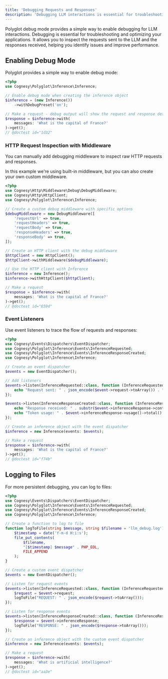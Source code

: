 ```yaml
---
title: 'Debugging Requests and Responses'
description: 'Debugging LLM interactions is essential for troubleshooting and optimizing your applications.'
---
```


Polyglot debug mode provides a simple way to enable debugging for LLM interactions. Debugging is essential for troubleshooting and optimizing your applications. It allows you to inspect the requests sent to the LLM and the responses received, helping you identify issues and improve performance.



## Enabling Debug Mode

Polyglot provides a simple way to enable debug mode:

```php
<?php
use Cognesy\Polyglot\Inference\Inference;

// Enable debug mode when creating the inference object
$inference = (new Inference())
    ->withDebugPreset('on');

// Make a request - debug output will show the request and response details
$response = $inference->with(
    messages: 'What is the capital of France?'
)->get();
// @doctest id="1d32"
```




### HTTP Request Inspection with Middleware

You can manually add debugging middleware to inspect raw HTTP requests and responses.

In this example we're using built-in middleware, but you can also create your own custom middleware.

```php
<?php
use Cognesy\Http\Middleware\Debug\DebugMiddleware;
use Cognesy\Http\HttpClient;
use Cognesy\Polyglot\Inference\Inference;

// Create a custom debug middleware with specific options
$debugMiddleware = new DebugMiddleware([
    'requestUrl' => true,
    'requestHeaders' => true,
    'requestBody' => true,
    'responseHeaders' => true,
    'responseBody' => true,
]);

// Create an HTTP client with the debug middleware
$httpClient = new HttpClient();
$httpClient->withMiddleware($debugMiddleware);

// Use the HTTP client with Inference
$inference = new Inference();
$inference->withHttpClient($httpClient);

// Make a request
$response = $inference->with(
    messages: 'What is the capital of France?'
)->get();
// @doctest id="659d"
```




### Event Listeners

Use event listeners to trace the flow of requests and responses:

```php
<?php
use Cognesy\Events\Dispatchers\EventDispatcher;
use Cognesy\Polyglot\Inference\Events\InferenceRequested;
use Cognesy\Polyglot\Inference\Events\InferenceResponseCreated;
use Cognesy\Polyglot\Inference\Inference;

// Create an event dispatcher
$events = new EventDispatcher();

// Add listeners
$events->listen(InferenceRequested::class, function (InferenceRequested $event) {
    echo "Request sent: " . json_encode($event->request->toArray()) . "\n";
});

$events->listen(InferenceResponseCreated::class, function (InferenceResponseCreated $event) {
    echo "Response received: " . substr($event->inferenceResponse->content(), 0, 50) . "...\n";
    echo "Token usage: " . $event->inferenceResponse->usage()->total() . "\n";
});

// Create an inference object with the event dispatcher
$inference = new Inference(events: $events);

// Make a request
$response = $inference->with(
    messages: 'What is the capital of France?'
)->get();
// @doctest id="f74b"
```






## Logging to Files

For more persistent debugging, you can log to files:

```php
<?php
use Cognesy\Events\Dispatchers\EventDispatcher;
use Cognesy\Polyglot\Inference\Events\InferenceRequested;
use Cognesy\Polyglot\Inference\Events\InferenceResponseCreated;
use Cognesy\Polyglot\Inference\Inference;

// Create a function to log to file
function logToFile(string $message, string $filename = 'llm_debug.log'): void {
    $timestamp = date('Y-m-d H:i:s');
    file_put_contents(
        $filename,
        "[$timestamp] $message" . PHP_EOL,
        FILE_APPEND
    );
}

// Create a custom event dispatcher
$events = new EventDispatcher();

// Listen for request events
$events->listen(InferenceRequested::class, function (InferenceRequested $event) {
    $request = $event->request;
    logToFile("REQUEST: " . json_encode($request->toArray()));
});

// Listen for response events
$events->listen(InferenceResponseCreated::class, function (InferenceResponseCreated $event) {
    $response = $event->inferenceResponse;
    logToFile("RESPONSE: " . json_encode($response->toArray()));
});

// Create an inference object with the custom event dispatcher
$inference = new Inference(events: $events);

// Make a request
$response = $inference->with(
    messages: 'What is artificial intelligence?'
)->get();
// @doctest id="aa3e"
```
